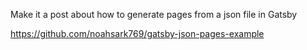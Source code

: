 Make it a post about how to generate pages from a json file in Gatsby

https://github.com/noahsark769/gatsby-json-pages-example

